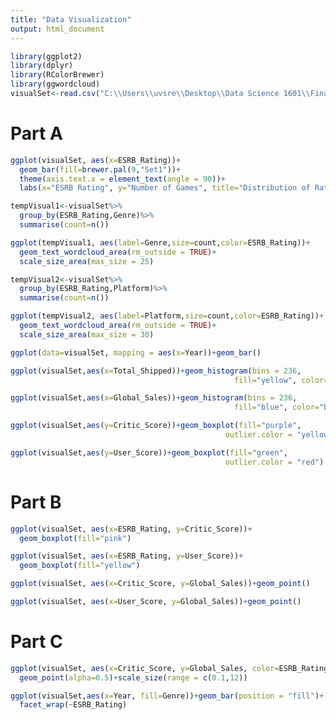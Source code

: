 ---
title: "Data Visualization"
output: html_document
---

```{r}
library(ggplot2)
library(dplyr)
library(RColorBrewer)
library(ggwordcloud)
visualSet<-read.csv("C:\\Users\\uvsre\\Desktop\\Data Science 1601\\Final Project\\cleanVGSet.csv")
```

# Part A
```{r message=FALSE, warning=FALSE}
ggplot(visualSet, aes(x=ESRB_Rating))+
  geom_bar(fill=brewer.pal(9,"Set1"))+
  theme(axis.text.x = element_text(angle = 90))+
  labs(x="ESRB Rating", y="Number of Games", title="Distribution of Ratings")

tempVisual1<-visualSet%>%
  group_by(ESRB_Rating,Genre)%>%
  summarise(count=n())

ggplot(tempVisual1, aes(label=Genre,size=count,color=ESRB_Rating))+
  geom_text_wordcloud_area(rm_outside = TRUE)+
  scale_size_area(max_size = 25)

tempVisual2<-visualSet%>%
  group_by(ESRB_Rating,Platform)%>%
  summarise(count=n())

ggplot(tempVisual2, aes(label=Platform,size=count,color=ESRB_Rating))+
  geom_text_wordcloud_area(rm_outside = TRUE)+
  scale_size_area(max_size = 30)

ggplot(data=visualSet, mapping = aes(x=Year))+geom_bar()

ggplot(visualSet,aes(x=Total_Shipped))+geom_histogram(bins = 236,
                                                  fill="yellow", color="black")

ggplot(visualSet,aes(x=Global_Sales))+geom_histogram(bins = 236,
                                                  fill="blue", color="black")

ggplot(visualSet,aes(y=Critic_Score))+geom_boxplot(fill="purple",
                                                outlier.color = "yellow")

ggplot(visualSet,aes(y=User_Score))+geom_boxplot(fill="green",
                                                outlier.color = "red")
```

# Part B
```{r message=FALSE, warning=FALSE}
ggplot(visualSet, aes(x=ESRB_Rating, y=Critic_Score))+
  geom_boxplot(fill="pink")

ggplot(visualSet, aes(x=ESRB_Rating, y=User_Score))+
  geom_boxplot(fill="yellow")

ggplot(visualSet, aes(x=Critic_Score, y=Global_Sales))+geom_point()

ggplot(visualSet, aes(x=User_Score, y=Global_Sales))+geom_point()
```

# Part C
```{r message=FALSE, warning=FALSE}
ggplot(visualSet, aes(x=Critic_Score, y=Global_Sales, color=ESRB_Rating))+
  geom_point(alpha=0.5)+scale_size(range = c(0.1,12))

ggplot(visualSet,aes(x=Year, fill=Genre))+geom_bar(position = "fill")+
  facet_wrap(~ESRB_Rating)
```

